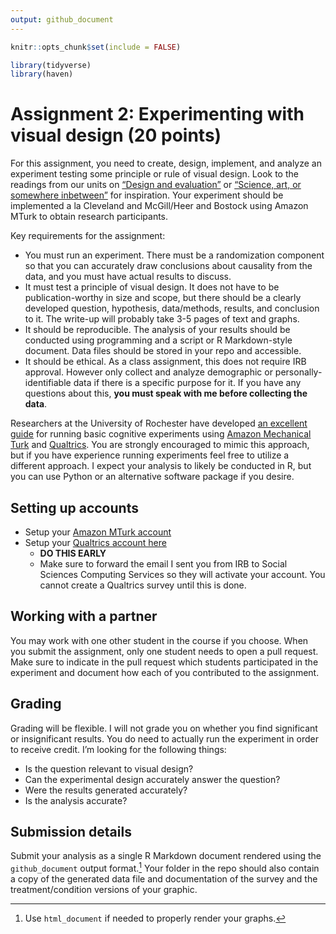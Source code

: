 ```yaml
---
output: github_document
---
```


```r
knitr::opts_chunk$set(include = FALSE)
```

```r
library(tidyverse)
library(haven)
```

# Assignment 2: Experimenting with visual design (20 points)

For this assignment, you need to create, design, implement, and analyze an experiment testing some principle or rule of visual design. Look to the readings from our units on ["Design and evaluation"](../notes/day3-notes.html) or ["Science, art, or somewhere inbetween"](../notes/day5-notes.html) for inspiration. Your experiment should be implemented a la Cleveland and McGill/Heer and Bostock using Amazon MTurk to obtain research participants.

Key requirements for the assignment:

* You must run an experiment. There must be a randomization component so that you can accurately draw conclusions about causality from the data, and you must have actual results to discuss.
* It must test a principle of visual design. It does not have to be publication-worthy in size and scope, but there should be a clearly developed question, hypothesis, data/methods, results, and conclusion to it. The write-up will probably take 3-5 pages of text and graphs.
* It should be reproducible. The analysis of your results should be conducted using programming and a script or R Markdown-style document. Data files should be stored in your repo and accessible.
* It should be ethical. As a class assignment, this does not require IRB approval. However only collect and analyze demographic or personally-identifiable data if there is a specific purpose for it. If you have any questions about this, **you must speak with me before collecting the data**.

Researchers at the University of Rochester have developed [an excellent guide](http://amandapogue.github.io/Qualtrics_Tutorial/) for running basic cognitive experiments using [Amazon Mechanical Turk](https://www.mturk.com/mturk/welcome) and [Qualtrics](https://sscs.uchicago.edu/page/qualtrics). You are strongly encouraged to mimic this approach, but if you have experience running experiments feel free to utilize a different approach. I expect your analysis to likely be conducted in R, but you can use Python or an alternative software package if you desire.

## Setting up accounts

* Setup your [Amazon MTurk account](https://www.mturk.com/mturk/welcome)
* Setup your [Qualtrics account here](https://sscs.uchicago.edu/page/qualtrics)
    * **DO THIS EARLY**
    * Make sure to forward the email I sent you from IRB to Social Sciences Computing Services so they will activate your account. You cannot create a Qualtrics survey until this is done.
    
## Working with a partner

You may work with one other student in the course if you choose. When you submit the assignment, only one student needs to open a pull request. Make sure to indicate in the pull request which students participated in the experiment and document how each of you contributed to the assignment.

## Grading

Grading will be flexible. I will not grade you on whether you find significant or insignificant results. You do need to actually run the experiment in order to receive credit. I'm looking for the following things:

* Is the question relevant to visual design?
* Can the experimental design accurately answer the question?
* Were the results generated accurately?
* Is the analysis accurate?

## Submission details

Submit your analysis as a single R Markdown document rendered using the `github_document` output format.^[Use `html_document` if needed to properly render your graphs.] Your folder in the repo should also contain a copy of the generated data file and documentation of the survey and the treatment/condition versions of your graphic.

